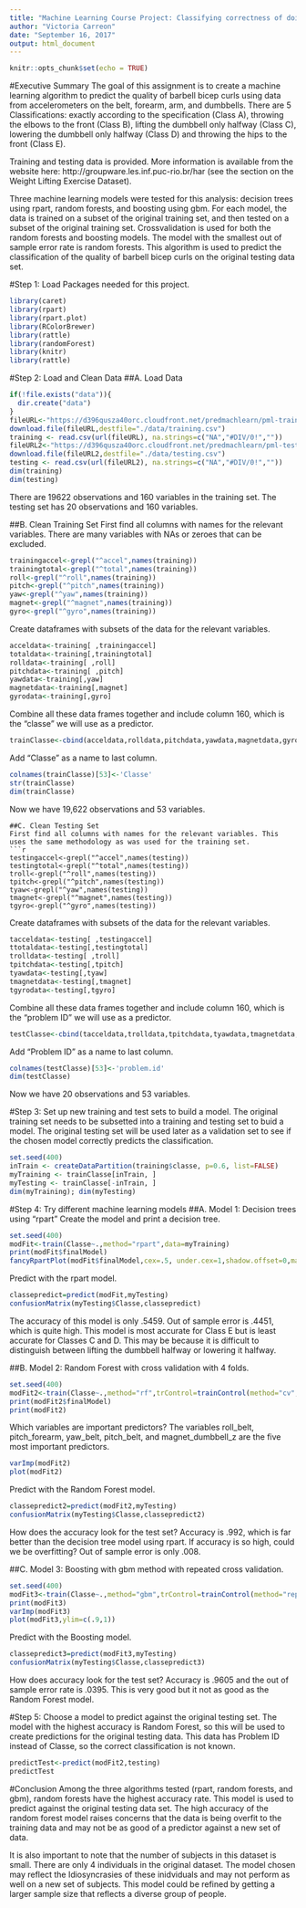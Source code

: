 ```yaml
---
title: "Machine Learning Course Project: Classifying correctness of doing exercises using monitor data"
author: "Victoria Carreon"
date: "September 16, 2017"
output: html_document
---
```


```r
knitr::opts_chunk$set(echo = TRUE)
```

#Executive Summary
The goal of this assignment is to create a machine learning algorithm to predict the quality of barbell bicep curls using data from accelerometers on the belt, forearm, arm, and dumbbells. There are 5 Classifications: exactly according to the specification (Class A), throwing the elbows to the front (Class B), lifting the dumbbell only halfway (Class C), lowering the dumbbell only halfway (Class D) and throwing the hips to the front (Class E).

Training and testing data is provided. More information is available from the website here: http://groupware.les.inf.puc-rio.br/har (see the section on the Weight Lifting Exercise Dataset).

Three machine learning models were tested for this analysis: decision trees using rpart, random forests, and boosting using gbm. For each model, the data is trained on a subset of the original training set, and then tested on a subset of the original training set. Crossvalidation is used for both the random forests and boosting models. The model with the smallest out of sample error rate is random forests. This algorithm is used to predict the classification of the quality of barbell bicep curls on the original testing data set.

#Step 1: Load Packages needed for this project.
```r
library(caret)
library(rpart)
library(rpart.plot)
library(RColorBrewer)
library(rattle)
library(randomForest)
library(knitr)
library(rattle)
```

#Step 2: Load and Clean Data
##A. Load Data
```r
if(!file.exists("data")){
  dir.create("data")
}
fileURL<-"https://d396qusza40orc.cloudfront.net/predmachlearn/pml-training.csv"
download.file(fileURL,destfile="./data/training.csv")
training <- read.csv(url(fileURL), na.strings=c("NA","#DIV/0!",""))
fileURL2<-"https://d396qusza40orc.cloudfront.net/predmachlearn/pml-testing.csv"
download.file(fileURL2,destfile="./data/testing.csv")
testing <- read.csv(url(fileURL2), na.strings=c("NA","#DIV/0!",""))
dim(training)
dim(testing)
```
There are 19622 observations and 160 variables in the training set.
The testing set has 20 observations and 160 variables.

##B. Clean Training Set
First find all columns with names for the relevant variables. There are many variables with NAs or zeroes that can be excluded.
```r
trainingaccel<-grepl("^accel",names(training))
trainingtotal<-grepl("^total",names(training))
roll<-grepl("^roll",names(training))
pitch<-grepl("^pitch",names(training))
yaw<-grepl("^yaw",names(training))
magnet<-grepl("^magnet",names(training))
gyro<-grepl("^gyro",names(training))
```

Create dataframes with subsets of the data for the relevant variables.
```r
acceldata<-training[ ,trainingaccel]
totaldata<-training[,trainingtotal]
rolldata<-training[ ,roll]
pitchdata<-training[ ,pitch]
yawdata<-training[,yaw]
magnetdata<-training[,magnet]
gyrodata<-training[,gyro]
```

Combine all these data frames together and include column 160, which is the "classe" we will use as a predictor.
```r
trainClasse<-cbind(acceldata,rolldata,pitchdata,yawdata,magnetdata,gyrodata,totaldata,training[ ,160])
```
Add "Classe" as a name to last column. 
```r
colnames(trainClasse)[53]<-'Classe'
str(trainClasse)
dim(trainClasse)
```
Now we have 19,622 observations and 53 variables.
```
##C. Clean Testing Set
First find all columns with names for the relevant variables. This uses the same methodology as was used for the training set.
```r
testingaccel<-grepl("^accel",names(testing))
testingtotal<-grepl("^total",names(testing))
troll<-grepl("^roll",names(testing))
tpitch<-grepl("^pitch",names(testing))
tyaw<-grepl("^yaw",names(testing))
tmagnet<-grepl("^magnet",names(testing))
tgyro<-grepl("^gyro",names(testing))
```

Create dataframes with subsets of the data for the relevant variables.
```r
tacceldata<-testing[ ,testingaccel]
ttotaldata<-testing[,testingtotal]
trolldata<-testing[ ,troll]
tpitchdata<-testing[,tpitch]
tyawdata<-testing[,tyaw]
tmagnetdata<-testing[,tmagnet]
tgyrodata<-testing[,tgyro]
```

Combine all these data frames together and include column 160, which is the "problem ID" we will use as a predictor.
```r
testClasse<-cbind(tacceldata,trolldata,tpitchdata,tyawdata,tmagnetdata,tgyrodata,ttotaldata,testing[ ,160])
```

Add "Problem ID" as a name to last column. 
```r
colnames(testClasse)[53]<-'problem.id'
dim(testClasse)
```
Now we have 20 observations and 53 variables.

#Step 3: Set up new training and test sets to build a model.
The original training set needs to be subsetted into a training and testing set to buid a model. The original testing set will be used later as a validation set to see if the chosen model correctly predicts the classification.
```r
set.seed(400)
inTrain <- createDataPartition(training$classe, p=0.6, list=FALSE)
myTraining <- trainClasse[inTrain, ]
myTesting <- trainClasse[-inTrain, ]
dim(myTraining); dim(myTesting)
```

#Step 4: Try different machine learning models
##A. Model 1: Decision trees using "rpart"
Create the model and print a decision tree.
```r
set.seed(400)
modFit<-train(Classe~.,method="rpart",data=myTraining)
print(modFit$finalModel)
fancyRpartPlot(modFit$finalModel,cex=.5, under.cex=1,shadow.offset=0,main="Decision Tree for Classe")
```

Predict with the rpart model.
```r
classepredict=predict(modFit,myTesting)
confusionMatrix(myTesting$Classe,classepredict)
```
The accuracy of this model is only .5459. Out of sample error is .4451, which is quite high. This model is most accurate for Class E but is least accurate for Classes C and D. This may be because it is difficult to distinguish between lifting the dumbbell halfway or lowering it halfway.

##B. Model 2: Random Forest with cross validation with 4 folds.
```r
set.seed(400)
modFit2<-train(Classe~.,method="rf",trControl=trainControl(method="cv",number=4),data=myTraining)
print(modFit2$finalModel)
print(modFit2)
```

Which variables are important predictors? The variables roll_belt, pitch_forearm, yaw_belt, pitch_belt, and magnet_dumbbell_z are the five most important predictors.
```r
varImp(modFit2)
plot(modFit2)
```

Predict with the Random Forest model.
```r
classepredict2=predict(modFit2,myTesting)
confusionMatrix(myTesting$Classe,classepredict2)
```

How does the accuracy look for the test set? Accuracy is .992, which is far better than the decision tree model using rpart. If accuracy is so high, could we be overfitting? Out of sample error is only .008.

##C. Model 3: Boosting with gbm method with repeated cross validation.
```r
set.seed(400)
modFit3<-train(Classe~.,method="gbm",trControl=trainControl(method="repeatedcv",number=5,repeats=1),data=myTraining,verbose=F)
print(modFit3)
varImp(modFit3)
plot(modFit3,ylim=c(.9,1))
```

Predict with the Boosting model.
```r
classepredict3=predict(modFit3,myTesting)
confusionMatrix(myTesting$Classe,classepredict3)
```

How does accuracy look for the test set? Accuracy is .9605 and the out of sample error rate is .0395. This is very good but it not as good as the Random Forest model.

#Step 5: Choose a model to predict against the original testing set.
The model with the highest accuracy is Random Forest, so this will be used to create predictions for the original testing data. This data has Problem ID instead of Classe, so the correct classification is not known.
```r
predictTest<-predict(modFit2,testing)
predictTest
```

#Conclusion
Among the three algorithms tested (rpart, random forests, and gbm), random forests have the highest accuracy rate. This model is used to predict against the original testing data set.
The high accuracy of the random forest model raises concerns that the data is being overfit to the training data and may not be as good of a predictor against a new set of data.

It is also important to note that the number of subjects in this dataset is small. There are only 4 individuals in the original dataset. The model chosen may reflect the Idiosyncrasies of these inidviduals and may not perform as well on a new set of subjects. This model could be refined by getting a larger sample size that reflects a diverse group of people.

